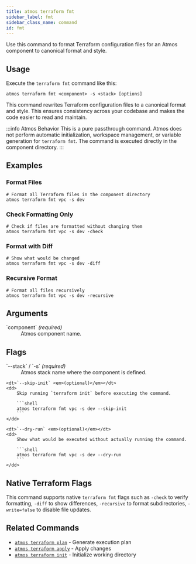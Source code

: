 ```yaml
---
title: atmos terraform fmt
sidebar_label: fmt
sidebar_class_name: command
id: fmt
---
```


<Intro>
Use this command to format Terraform configuration files for an Atmos component to canonical format and style.
</Intro>

<Screengrab title="atmos terraform fmt --help" slug="atmos-terraform-fmt--help" />

## Usage

Execute the `terraform fmt` command like this:

```shell
atmos terraform fmt <component> -s <stack> [options]
```

This command rewrites Terraform configuration files to a canonical format and style. This ensures consistency across your codebase and makes the code easier to read and maintain.

:::info Atmos Behavior
This is a pure passthrough command. Atmos does not perform automatic initialization, workspace management, or variable generation for `terraform fmt`. The command is executed directly in the component directory.
:::
## Examples

### Format Files

```shell
# Format all Terraform files in the component directory
atmos terraform fmt vpc -s dev
```

### Check Formatting Only

```shell
# Check if files are formatted without changing them
atmos terraform fmt vpc -s dev -check
```

### Format with Diff

```shell
# Show what would be changed
atmos terraform fmt vpc -s dev -diff
```

### Recursive Format

```shell
# Format all files recursively
atmos terraform fmt vpc -s dev -recursive
```

## Arguments

<dl>
    <dt>`component` <em>(required)</em></dt>
    <dd>
        Atmos component name.
    </dd>
</dl>

## Flags

<dl>
    <dt>`--stack` / `-s` <em>(required)</em></dt>
    <dd>
        Atmos stack name where the component is defined.
    </dd>

    <dt>`--skip-init` <em>(optional)</em></dt>
    <dd>
        Skip running `terraform init` before executing the command.

        ```shell
        atmos terraform fmt vpc -s dev --skip-init
        ```
    </dd>

    <dt>`--dry-run` <em>(optional)</em></dt>
    <dd>
        Show what would be executed without actually running the command.

        ```shell
        atmos terraform fmt vpc -s dev --dry-run
        ```
    </dd>
</dl>

## Native Terraform Flags

This command supports native `terraform fmt` flags such as `-check` to verify formatting, `-diff` to show differences, `-recursive` to format subdirectories, `-write=false` to disable file updates.

## Related Commands

- [`atmos terraform plan`](/cli/commands/terraform/plan) - Generate execution plan
- [`atmos terraform apply`](/cli/commands/terraform/apply) - Apply changes
- [`atmos terraform init`](/cli/commands/terraform/init) - Initialize working directory
